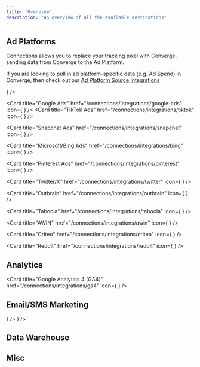 ```yaml
---
title: "Overview"
description: "An overview of all the available destinations"
---
```



## Ad Platforms

<Note> 
Connections allows you to replace your tracking pixel with Converge, sending data from Converge to the Ad Platform.

If you are looking to pull in ad platform-specific data (e.g. Ad Spend) in Converge, then check out our [Ad Platform Source Integrations](/ad-platforms/integrations/overview)
</Note>

<CardGroup cols={2}>
<Card
  title="Meta"
  href="/connections/integrations/facebook"
  icon={
    <FacebookIcon/>
}
/>

<Card
  title="Google Ads"
  href="/connections/integrations/google-ads"
  icon={
     <GoogleAdsIcon/>
}
/>
<Card
  title="TikTok Ads"
  href="/connections/integrations/tiktok"
  icon={
   <TikTokAdsIcon/>
}
/>

<Card
  title="Snapchat Ads"
  href="/connections/integrations/snapchat"
  icon={
  <SnapchatAdsIcon/>
}
/>

<Card
  title="Microsoft/Bing Ads"
  href="/connections/integrations/bing"
  icon={
    <MicrosoftAdsIcon/>
}
/>

<Card
  title="Pinterest Ads"
  href="/connections/integrations/pinterest"
  icon={
    <PinterestAdsIcon/>
  }
/>

<Card
  title="Twitter/X"
  href="/connections/integrations/twitter"
  icon={
    <XAdsIcon/> 
  }
/>


<Card
  title="Outbrain"
  href="/connections/integrations/outbrain"
  icon={
   <OutbrainIcon/>
}
/>

<Card
  title="Taboola"
  href="/connections/integrations/taboola"
  icon={
   <TaboolaIcon/>
}
/>

<Card
  title="AWIN"
  href="/connections/integrations/awin"
  icon={
    <AWINIcon/>
  }
/>

<Card
  title="Criteo"
  href="/connections/integrations/criteo"
  icon={
   <CriteoIcon/>
  }
/>

<Card
  title="Reddit"
  href="/connections/integrations/reddit"
  icon={
    <RedditIcon/>
}
/>

</CardGroup>



## Analytics

<CardGroup cols={2}>

<Card
  title="Google Analytics 4 (GA4)"
  href="/connections/integrations/ga4"
  icon={
    <GA4Icon/>
  }
/>

</CardGroup>


## Email/SMS Marketing

<CardGroup cols={2}>
<Card
  title="Klaviyo"
  href="/connections/integrations/klaviyo"
  icon={
    <KlaviyoIcon/>
}
/>
<Card
  title="Postscript"
  href="/connections/integrations/postscript"
  icon={
    <PostscriptIcon/>
  }
/>
</CardGroup>

## Data Warehouse

<CardGroup cols={2}>
<Card
  title="BigQuery"
  href="/connections/integrations/bigquery"
  icon="database"
/>
</CardGroup>


## Misc

<CardGroup cols={2}>
<Card
  title="Custom HTML"
  href="/connections/integrations/custom-html"
  icon="code"
/>
</CardGroup>






